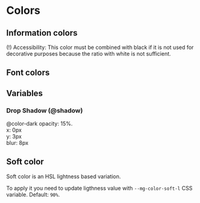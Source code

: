 
<Meta title="Style/Colors" />

# Colors

## Information colors

(!) Accessibility: This color must be combined with black if it is not used for decorative purposes because the ratio with white is not sufficient.

<ColorPalette>
  <ColorItem
    title="Neutral / Draft"
    subtitle="@color-neutral"
    colors={{
      Hexa: '#FEFEFE',
      RGB: 'rgb(254, 254, 254)',
      HSL: 'hsl(0, 0%, 99.6%)',
    }}
  />
  <ColorItem
    title="Warning"
    subtitle="@color-warning"
    colors={{
      Hexa: '#FFC33E',
      RGB: 'rgb(255, 195, 62)',
      HSL: 'hsl(41, 100%, 62.2%)',
    }}
  />
  <ColorItem
    title="Success"
    subtitle="@color-success"
    colors={{
      Hexa: '#32D59C',
      RGB: 'rgb(50, 213, 156)',
      HSL: 'hsl(159, 66%, 51.6%)',
    }}
  />
  <ColorItem
    title="Info / Brand"
    subtitle="@color-info"
    colors={{
      Hexa: '#005E9C',
      RGB: 'rgb(0, 94, 156)',
      HSL: 'hsl(204, 100%, 30.6%)',
    }}
  />
  <ColorItem
    title="Danger"
    subtitle="@color-danger"
    colors={{
      Hexa: '#DB1F29',
      RGB: 'rgb(219, 31, 41)',
      HSL: 'hsl(357, 75%, 49%)',
    }}
  />
</ColorPalette>

## Font colors

<ColorPalette>
  <ColorItem
    title="Light"
    subtitle="@color-light"
    colors={{
      Hexa: '#FFFFFF',
      RGB: 'rgb(255, 255, 255)',
      HSL: 'hsl(0, 0%, 100%)',
    }}
  />
  <ColorItem
    title="Dark"
    subtitle="@color-dark"
    colors={{
      Hexa: '#15282E',
      RGB: 'rgb(21, 40, 45)',
      HSL: 'hsl(194, 37%, 13%)',
    }}
  />
  <ColorItem
    title="Dark-40"
    subtitle="@color-dark-40"
    colors={{
      Hexa: '#657175',
      RGB: 'rgb(101,113,117)',
      HSL: 'hsl(194, 7%, 43%)',
    }}
  />
  <ColorItem
    title="Dark-5"
    subtitle="@color-dark-5"
    colors={{
      Hexa: '#F3F4F5',
      RGB: 'rgb(243, 244, 245)',
      HSL: 'hsl(210, 9%, 96%)',
    }}
  />
</ColorPalette>

## Variables

### Drop Shadow (@shadow)

@color-dark
opacity: 15%.  
x: 0px  
y: 3px  
blur: 8px

## Soft color

Soft color is an HSL lightness based variation.

To apply it you need to update ligthness value with `--mg-color-soft-l` CSS variable. Default: `90%`.
